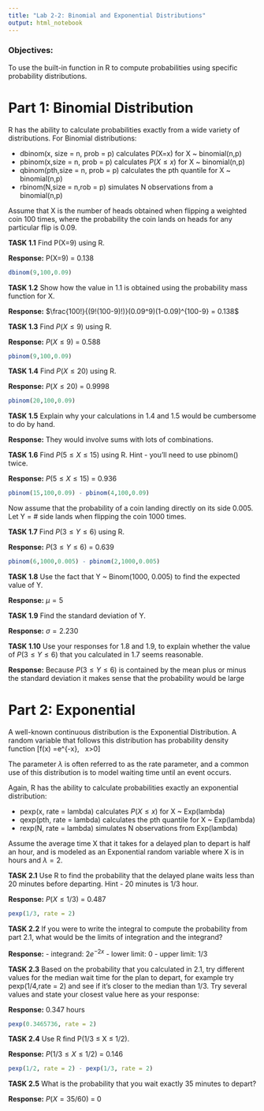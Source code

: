 ```yaml
---
title: "Lab 2-2: Binomial and Exponential Distributions"
output: html_notebook
---
```


### Objectives:

To use the built-in function in R to compute probabilities using specific probability distributions.

# Part 1: Binomial Distribution

R has the ability to calculate probabilities exactly from a wide variety of distributions. For Binomial distributions:

  - dbinom(x, size = n, prob = p) calculates P(X=x) for X ~ binomial(n,p)
  - pbinom(x,size = n, prob = p) calculates $P(X ≤ x)$ for X ~ binomial(n,p)
  - qbinom(pth,size = n, prob = p) calculates the pth quantile for X ~  binomial(n,p)
  - rbinom(N,size = n,rob = p) simulates N observations from a binomial(n,p)
  


 Assume that X is the number of heads obtained when flipping a weighted coin 100 times, where the probability the coin lands on heads for any particular flip is 0.09.

**TASK 1.1**  Find P(X=9) using R.

**Response:** P(X=9) = 0.138

```r
dbinom(9,100,0.09)
```

**TASK 1.2** Show how the value in 1.1 is obtained using the probability mass function for X.

**Response:** $\frac{100!}{(9!(100-9)!)}(0.09^9)(1-0.09)^{100-9} = 0.138$

**TASK 1.3** Find $P(X ≤ 9)$ using R.

**Response:** $P(X ≤ 9)$ = 0.588

```r
pbinom(9,100,0.09)
```

**TASK 1.4** Find $P(X ≤  20)$ using R.

**Response:**  $P(X ≤  20)$ = 0.9998
```r
pbinom(20,100,0.09)
```

**TASK 1.5** Explain why your calculations in 1.4 and 1.5 would be cumbersome to do by hand.

**Response:**  They would involve sums with lots of combinations.

**TASK 1.6**  Find $P(5 ≤ X ≤ 15)$ using R.  Hint - you'll need to use pbinom() twice.

**Response:** $P(5 ≤ X ≤ 15)$ = 0.936
```r
pbinom(15,100,0.09) - pbinom(4,100,0.09)
```


Now assume that the probability of a coin landing directly on its side 0.005.  Let Y = \# side lands when flipping the coin 1000 times.

**TASK 1.7**  Find $P(3 ≤ Y ≤ 6)$ using R.

**Response:** $P(3 ≤ Y ≤ 6)$ = 0.639
```r
pbinom(6,1000,0.005) - pbinom(2,1000,0.005)
```

**TASK 1.8** Use the fact that Y ~ Binom(1000, 0.005) to find the expected value of Y.

**Response:**  $\mu = 5$

**TASK 1.9** Find the standard deviation of Y.

**Response:** $\sigma = 2.230$

**TASK 1.10** Use your responses for 1.8 and 1.9, to explain whether the value of $P(3 ≤ Y ≤ 6)$ that you calculated in 1.7 seems reasonable.

**Response:** Because $P(3 ≤ Y ≤ 6)$ is contained by the mean plus or minus the standard deviation it makes sense that the probability would be large

# Part 2: Exponential

A well-known continuous distribution is the Exponential Distribution.  A random variable that follows this distribution has probability density function
\[f(x) =\lambda e^{-\lambda x},\ \ \ x>0\]

The parameter $\lambda$ is often referred to as the rate parameter, and a common use of this distribution is to model waiting time until an event occurs.  

Again, R has the ability to calculate probabilities exactly an exponential distribution:

  - pexp(x, rate = lambda) calculates $P(X ≤ x)$ for X ~ Exp(lambda)
  - qexp(pth, rate = lambda) calculates the pth quantile for X ~ Exp(lambda)
  - rexp(N, rate = lambda) simulates N observations from Exp(lambda)


Assume the average time  X that it takes for a delayed plan to depart is half an hour, and is modeled as an Exponential random variable where X is in hours and $\lambda = 2$.

**TASK 2.1**  Use R to find the probability that the delayed plane waits less than 20 minutes before departing.  Hint - 20 minutes is 1/3 hour.

**Response:** $P(X ≤ 1/3)$ = 0.487
```r
pexp(1/3, rate = 2)
```

**TASK 2.2** If you were to write the integral to compute the probability from part 2.1, what would be the limits of integration and the integrand?

**Response:**
   - integrand: $2 e^{-2 x}$
   - lower limit: 0
   - upper limit: 1/3

**TASK 2.3** Based on the probability that you calculated in 2.1, try different values for the median wait time for the plan to depart, for example try pexp(1/4,rate = 2) and see if it's closer to the median than 1/3.  Try several values and state your closest value here as your response:

**Response:**  0.347 hours
```r
pexp(0.3465736, rate = 2)
```

**TASK 2.4** Use R find P(1/3 ≤ X ≤ 1/2).

**Response:** $P(1/3 ≤ X ≤ 1/2)$ = 0.146
```r
pexp(1/2, rate = 2) - pexp(1/3, rate = 2)
```

**TASK 2.5**  What is the probability that you wait exactly 35 minutes to depart?

**Response:**  $P(X = 35/60)$ = 0


